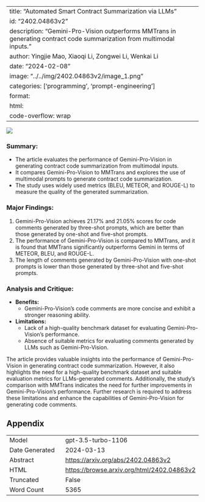 
---
title: "Automated Smart Contract Summarization via LLMs"
id: "2402.04863v2"
description: "Gemini-Pro-Vision outperforms MMTrans in generating contract code summarization from multimodal inputs."
author: Yingjie Mao, Xiaoqi Li, Zongwei Li, Wenkai Li
date: "2024-02-08"
image: "../../img/2402.04863v2/image_1.png"
categories: ['programming', 'prompt-engineering']
format:
  html:
    code-overflow: wrap
---

![](../../img/2402.04863v2/image_1.png)

### **Summary:**
- The article evaluates the performance of Gemini-Pro-Vision in generating contract code summarization from multimodal inputs.
- It compares Gemini-Pro-Vision to MMTrans and explores the use of multimodal prompts to generate contract code summarization.
- The study uses widely used metrics (BLEU, METEOR, and ROUGE-L) to measure the quality of the generated summarization.

### **Major Findings:**
1. Gemini-Pro-Vision achieves 21.17% and 21.05% scores for code comments generated by three-shot prompts, which are better than those generated by one-shot and five-shot prompts.
2. The performance of Gemini-Pro-Vision is compared to MMTrans, and it is found that MMTrans significantly outperforms Gemini in terms of METEOR, BLEU, and ROUGE-L.
3. The length of comments generated by Gemini-Pro-Vision with one-shot prompts is lower than those generated by three-shot and five-shot prompts.

### **Analysis and Critique:**
- **Benefits:**
  - Gemini-Pro-Vision's code comments are more concise and exhibit a stronger reasoning ability.
- **Limitations:**
  - Lack of a high-quality benchmark dataset for evaluating Gemini-Pro-Vision's performance.
  - Absence of suitable metrics for evaluating comments generated by LLMs such as Gemini-Pro-Vision.

The article provides valuable insights into the performance of Gemini-Pro-Vision in generating contract code summarization. However, it also highlights the need for a high-quality benchmark dataset and suitable evaluation metrics for LLMs-generated comments. Additionally, the study's comparison with MMTrans indicates the need for further improvements in Gemini-Pro-Vision's performance. Further research is required to address these limitations and enhance the capabilities of Gemini-Pro-Vision for generating code comments.

## Appendix

|          |          |
|----------|----------|
| Model     | gpt-3.5-turbo-1106       |
| Date Generated     | 2024-03-13       |
| Abstract | [https://arxiv.org/abs/2402.04863v2](https://arxiv.org/abs/2402.04863v2)        |
| HTML     | [https://browse.arxiv.org/html/2402.04863v2](https://browse.arxiv.org/html/2402.04863v2)       |
| Truncated       | False       |
| Word Count       | 5365       |